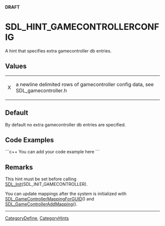 <span color="red">'''DRAFT'''</span>

<!-- #*^*^*^*^*See http://wiki.libsdl.org/moin.cgi/SGEnumerations for details on editing this page*^*^*^*^* -->


= SDL_HINT_GAMECONTROLLERCONFIG =
A hint that specifies extra gamecontroller db entries.




== Values ==
{|
|X
|a newline delimited rows of gamecontroller config data, see SDL_gamecontroller.h
|}


== Default ==
By default no extra gamecontroller db entries are specified.


== Code Examples ==
```c++
You can add your code example here
```

<!-- #Leave this section as-is unless you have a code example to put in.  In that case, replace You can add your code example here with your code example following the Style Guide instructions.  Leave the rest of the markup alone and delete this comment. -->


== Remarks ==
This hint must be set before calling [[SDL_Init]](SDL_INIT_GAMECONTROLLER).

You can update mappings after the system is initialized with [[SDL_GameControllerMappingForGUID]]() and [[SDL_GameControllerAddMapping]]().

----
[[CategoryDefine]], [[CategoryHints]]
<!-- #See the Style Guide for instructions on editing the footer. -->
